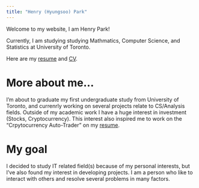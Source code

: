 ```yaml
---
title: "Henry (Hyungsoo) Park"
---
```


Welcome to my website, I am Henry Park!

Currently, I am studying studying Mathmatics, Computer Science, and Statistics at University of Toronto.

Here are my [resume](Henry (Hyungsoo) Park Resume.pdf) and [CV](Hyungsoo Park Cover Letter General.pdf).

# More about me...
I'm about to graduate my first undergraduate study from University of Toronto, and currenrly working on several projects relate to CS/Analysis fields. Outside of my academic work I have a huge interest in investment (Stocks, Cryptocurrency). This interest also inspired me to work on the "Crpytocurrency Auto-Trader" on my [resume](Henry (Hyungsoo) Park Resume.pdf).

# My goal
I decided to study IT related field(s) because of my personal interests, but I've also found my interest in developing projects. I am a person who like to interact with others and resolve several problems in many factors. 